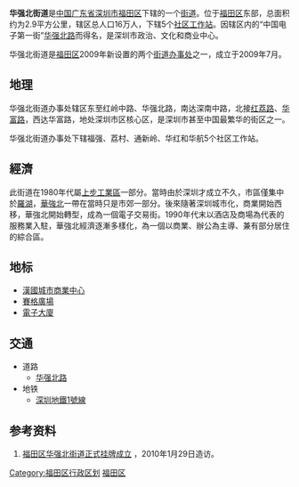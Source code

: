{{中国乡级行政区<!---乡级行政区专用模板--->
|行政区全称 = 华强北街道
|景观照片文件名 = Huaqiangbei&Shennan Cross2021.jpg
|景观照片描述 = 华强北核心区域，深南中路与华强北步行街十字路口。右侧高楼为赛格广场
|位置图文件名 = 
|位置图描述 = 
|汉语拼音 = 
|通用拼音 = 
|上级行政区 = [[广东省|广东省]][[深圳市|深圳市]][[福田区|福田区]]
|行政区类别 = [[街道_(行政区划)|街道]]
|行政区划代码 = 
|建置时间 = 
|政府驻地 = 
|地理坐标 = 
|行政区划 = 5
|村委会 = 
|居委会 = 5
|总面积 = 2.9平方公里
|户籍人口 = 
|户籍人口年份 = 
|常住人口 = 16万人
|常住人口年份 = 
|人口密度 = 
|GDP = 
|GDP年份 = 
|邮政编码 = 
|电话区号 = 
|官方网站 = 
|网站名称 = 
}}
'''华强北街道'''是[[中华人民共和国|中国]][[广东省|广东省]][[深圳市|深圳市]][[福田区|福田区]]下辖的一个[[街道_(行政区划)|街道]]。位于[[福田区|福田区]]东部，总面积约为2.9平方公里，辖区总人口16万人，下辖5个[[社区工作站|社区工作站]]。因辖区内的“中国电子第一街”[[华强北路|华强北路]]而得名，是深圳市政治、文化和商业中心。

华强北街道是[[福田区|福田区]]2009年新设置的两个[[街道办事处|街道办事处]]之一，成立于2009年7月。

== 地理 ==
华强北街道办事处辖区东至红岭中路、华强北路，南达深南中路，北接[[红荔路|红荔路]]、[[华富路|华富路]]，西达华富路，地处深圳市区核心区，是深圳市甚至中国最繁华的街区之一。

华强北街道办事处下辖福强、荔村、通新岭、华红和华航5个社区工作站。

==經濟==
{{main|华强北}}
此街道在1980年代屬[[上步工業區|上步工業區]]一部分。當時由於深圳才成立不久，市區僅集中於[[羅湖|羅湖]]，[[華強北|華強北]]一帶在當時只是市郊一部分。後來隨著深圳城市化，商業開始西移，華強北開始轉型，成為一個電子交易街。1990年代末以酒店及商場為代表的服務業入駐，華強北經濟逐漸多樣化，為一個以商業、辦公為主導、兼有部分居住的綜合區。

== 地标 ==
*[[深圳漢國城市商業中心|漢國城市商業中心]]
*[[賽格廣場|賽格廣場]]
*[[電子大廈|電子大廈]]

== 交通 ==
*道路
**[[华强北路|华强北路]]
*地铁
**[[深圳地鐵1號線|深圳地鐵1號線]]

==参考资料==
#[http://news.163.com/09/0701/17/5D5GEUSB000120GR.html 福田区华强北街道正式挂牌成立] {{Wayback|url=http://news.163.com/09/0701/17/5D5GEUSB000120GR.html |date=20200318124008 }}，2010年1月29日造访。
{{华强北}}
{{深圳市福田区行政区划}}
[[Category:福田区行政区划|Category:福田区行政区划]]
[[Category:深圳街道_(行政区划)|福田区]]